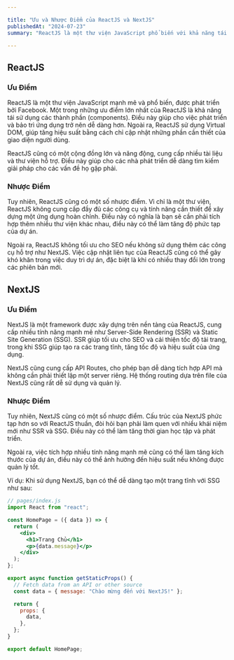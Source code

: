 ```yaml
---

title: "Ưu và Nhược Điểm của ReactJS và NextJS"
publishedAt: "2024-07-23"
summary: "ReactJS là một thư viện JavaScript phổ biến với khả năng tái sử dụng các thành phần và hiệu suất cao nhờ Virtual DOM. Tuy nhiên, nó không phải là một framework hoàn chỉnh và không tối ưu cho SEO nếu không có công cụ hỗ trợ."

---
```


## ReactJS

### Ưu Điểm

ReactJS là một thư viện JavaScript mạnh mẽ và phổ biến, được phát triển bởi Facebook. Một trong những ưu điểm lớn nhất của ReactJS là khả năng tái sử dụng các thành phần (components). Điều này giúp cho việc phát triển và bảo trì ứng dụng trở nên dễ dàng hơn. Ngoài ra, ReactJS sử dụng Virtual DOM, giúp tăng hiệu suất bằng cách chỉ cập nhật những phần cần thiết của giao diện người dùng.

ReactJS cũng có một cộng đồng lớn và năng động, cung cấp nhiều tài liệu và thư viện hỗ trợ. Điều này giúp cho các nhà phát triển dễ dàng tìm kiếm giải pháp cho các vấn đề họ gặp phải.

### Nhược Điểm


Tuy nhiên, ReactJS cũng có một số nhược điểm. Vì chỉ là một thư viện, ReactJS không cung cấp đầy đủ các công cụ và tính năng cần thiết để xây dựng một ứng dụng hoàn chỉnh. Điều này có nghĩa là bạn sẽ cần phải tích hợp thêm nhiều thư viện khác nhau, điều này có thể làm tăng độ phức tạp của dự án.

Ngoài ra, ReactJS không tối ưu cho SEO nếu không sử dụng thêm các công cụ hỗ trợ như NextJS. Việc cập nhật liên tục của ReactJS cũng có thể gây khó khăn trong việc duy trì dự án, đặc biệt là khi có nhiều thay đổi lớn trong các phiên bản mới.

## NextJS

###  Ưu Điểm

NextJS là một framework được xây dựng trên nền tảng của ReactJS, cung cấp nhiều tính năng mạnh mẽ như Server-Side Rendering (SSR) và Static Site Generation (SSG). SSR giúp tối ưu cho SEO và cải thiện tốc độ tải trang, trong khi SSG giúp tạo ra các trang tĩnh, tăng tốc độ và hiệu suất của ứng dụng.

NextJS cũng cung cấp API Routes, cho phép bạn dễ dàng tích hợp API mà không cần phải thiết lập một server riêng. Hệ thống routing dựa trên file của NextJS cũng rất dễ sử dụng và quản lý.

### Nhược Điểm

Tuy nhiên, NextJS cũng có một số nhược điểm. Cấu trúc của NextJS phức tạp hơn so với ReactJS thuần, đòi hỏi bạn phải làm quen với nhiều khái niệm mới như SSR và SSG. Điều này có thể làm tăng thời gian học tập và phát triển.

Ngoài ra, việc tích hợp nhiều tính năng mạnh mẽ cũng có thể làm tăng kích thước của dự án, điều này có thể ảnh hưởng đến hiệu suất nếu không được quản lý tốt.

Ví dụ: Khi sử dụng NextJS, bạn có thể dễ dàng tạo một trang tĩnh với SSG như sau:

```jsx
// pages/index.js
import React from "react";

const HomePage = ({ data }) => {
  return (
    <div>
      <h1>Trang Chủ</h1>
      <p>{data.message}</p>
    </div>
  );
};

export async function getStaticProps() {
  // Fetch data from an API or other source
  const data = { message: "Chào mừng đến với NextJS!" };

  return {
    props: {
      data,
    },
  };
}

export default HomePage;
```
